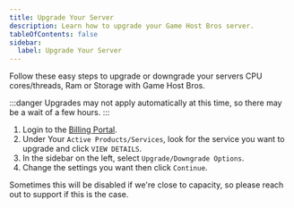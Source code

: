 ```yaml
---
title: Upgrade Your Server
description: Learn how to upgrade your Game Host Bros server.
tableOfContents: false
sidebar:
  label: Upgrade Your Server
---
```


Follow these easy steps to upgrade or downgrade your servers CPU cores/threads, Ram or Storage with Game Host Bros.

:::danger
Upgrades may not apply automatically at this time, so there may be a wait of a few hours. 
:::

1. Login to the [Billing Portal](https://portal.gamehostbros.com/).
2. Under Your `Active Products/Services`, look for the service you want to upgrade and click `VIEW DETAILS`.
3. In the sidebar on the left, select `Upgrade/Downgrade Options`.
4. Change the settings you want then click `Continue`.

Sometimes this will be disabled if we're close to capacity, so please reach out to support if this is the case.